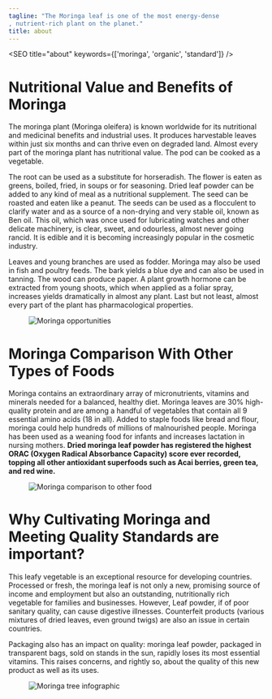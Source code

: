 ```yaml
---
tagline: "The Moringa leaf is one of the most energy-dense
, nutrient-rich plant on the planet."
title: about
---
```


<!-- illustrations imports -->

<SEO title="about" keywords={['moringa', 'organic', 'standard']} />

# Nutritional Value and Benefits of Moringa

The moringa plant (Moringa oleifera) is known worldwide for its nutritional and medicinal 
benefits and industrial uses. It produces harvestable leaves within just six months and can 
thrive even on degraded land. Almost every part of the moringa plant has nutritional value. 
The pod can be cooked as a vegetable.

The root can be used as a substitute for horseradish. The flower is eaten as greens, boiled, 
fried, in soups or for seasoning. Dried leaf powder can be added to any kind of meal as a 
nutritional supplement. The seed can be roasted and eaten like a peanut. The seeds can be 
used as a flocculent to clarify water and as a source of a non-drying and very stable oil, 
known as Ben oil. This oil, which was once used for lubricating watches and other delicate 
machinery, is clear, sweet, and odourless, almost never going rancid. It is edible and it is 
becoming increasingly popular in the cosmetic industry. 

Leaves and young branches are used as fodder. Moringa may also be used in fish and 
poultry feeds. The bark yields a blue dye and can also be used in tanning. The wood can produce paper. A plant growth hormone can be extracted from young shoots, which when applied as a foliar spray, increases yields dramatically in almost any plant. Last but not least, almost every part of the plant has pharmacological properties.

<figure>
<img src={opportunity} alt="Moringa opportunities" />
</figure>

# Moringa Comparison With Other Types of Foods

Moringa contains an extraordinary array of micronutrients, vitamins and minerals needed 
for a balanced, healthy diet. Moringa leaves are 30% high-quality protein and are among a handful of vegetables that contain all 9 essential amino acids (18 in all).  Added to staple foods like bread and flour, moringa could help hundreds of millions of malnourished 
people. Moringa has been used as a weaning food for infants and increases lactation in nursing mothers. 
**Dried moringa leaf powder has registered the highest ORAC (Oxygen Radical 
Absorbance Capacity) score ever recorded, topping all other antioxidant superfoods 
such as Acai berries, green tea, and red wine.**

<figure>
<img src={comparison} alt="Moringa comparison to other food" />
</figure>

# Why Cultivating Moringa and Meeting Quality Standards are important?

This leafy vegetable is an exceptional resource for developing countries. Processed or fresh, the moringa leaf is not only a new, promising source of income and employment but also an outstanding, nutritionally rich vegetable for families and businesses. However, Leaf powder, if of poor sanitary quality, can cause digestive illnesses. Counterfeit products (various mixtures of dried leaves, even ground twigs) are also an issue in certain countries.

Packaging also has an impact on quality: moringa leaf powder, packaged in transparent bags, sold on stands in the sun, rapidly loses its most essential vitamins. This raises concerns, and rightly so, about the quality of this new product as well as its uses.

<figure>
<img src={nutrition} alt="Moringa tree infographic" />
</figure>